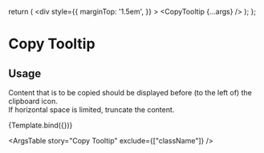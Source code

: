 
<Meta title="UI Elements/Tooltip/Copy Tooltip" component={CopyTooltip} />

   return (
     <div
        style={{
          marginTop: '1.5em',
        }}
      >
        <CopyTooltip {...args} />
    </div>
   );
 };

# Copy Tooltip

## Usage
Content that is to be copied should be displayed before (to the left of) the clipboard icon.<br />
If horizontal space is limited, truncate the content.

<Canvas>
  <Story
    name="Copy Tooltip"
    args={{
      text: "Hello World"
    }}
    argTypes={{
      text: {
        description: 'Text to copy to the clipboard.',
      },
      displayText: {
        description: 'Text to display next to the copy icon.'
      }
    }}
  >
    {Template.bind({})}
  </Story>
</Canvas>

<ArgsTable
  story="Copy Tooltip"
  exclude={["className"]}
/>